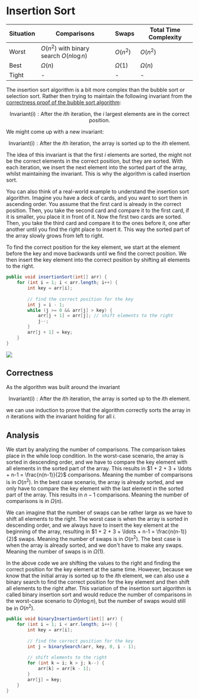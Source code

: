 
# Insertion Sort

| Situation | Comparisons | Swaps | Total Time Complexity |
|-----------|-------------|-------|-----------------------|
| Worst     | $O(n^2)$ with binary search $O(n \log n)$ | $O(n^2)$ | $O(n^2)$ |
| Best      | $\Omega(n)$ | $\Omega(1)$ | $\Omega(n)$ |
| Tight     | - | - | - |

The insertion sort algorithm is a bit more complex than the bubble sort or selection sort. Rather then trying to 
maintain the following invariant from the [correctness proof of the bubble sort algorithm](/digitalGarden/cs/algorithmsDataStructures/searchingSorting/bubbleSort#correctness):

$$
\text{Invariant(i)}: \text{After the $i$th iteration, the $i$ largest elements are in the correct position.}
$$

We might come up with a new invariant:

$$
\text{Invariant(i)}: \text{After the $i$th iteration, the array is sorted up to the $i$th element.}
$$

The idea of this invariant is that the first $i$ elements are sorted, the might not be the correct elements in the correct position, but they are sorted. 
With each iteration, we insert the next element into the sorted part of the array, whilst maintaining the invariant. This 
is why the algorithm is called insertion sort.

You can also think of a real-world example to understand the insertion sort algorithm. Imagine you have a deck of cards, and you want to sort them in ascending order.
You assume that the first card is already in the correct position. Then, you take the second card and compare it to the first card, if
it is smaller, you place it in front of it. Now the first two cards are sorted. Then, you take the third card and
compare it to the ones before it, one after another until you find the right place to insert it.
This way the sorted part of the array slowly grows from left to right.

To find the correct position for the key element, we start at the element before the key and move backwards until we find the correct position. 
We then insert the key element into the correct position by shifting all elements to the right.

```java
public void insertionSort(int[] arr) {
    for (int i = 1; i < arr.length; i++) {
        int key = arr[i];
        
        // find the correct position for the key
        int j = i - 1;
        while (j >= 0 && arr[j] > key) {
            arr[j + 1] = arr[j]; // shift elements to the right
            j--;
        }
        arr[j + 1] = key;
    }
}
```

<Image 
    src="/cs/algdInsertionSort.gif"
    caption="The input array."
/>

## Correctness

As the algorithm was built around the invariant

$$
\text{Invariant(i)}: \text{After the $i$th iteration, the array is sorted up to the $i$th element.}
$$

we can use induction to prove that the algorithm correctly sorts the array in $n$ iterations with the invariant holding for all $i$.

## Analysis

We start by analyzing the number of comparisons. The comparison takes place in the while loop condition. 
In the worst-case scenario, the array is sorted in descending order, and we have to compare the key element with all elements in the sorted part of the array.
This results in $1 + 2 + 3 + \ldots + n-1 = \frac{n(n-1)}{2}$ comparisons. Meaning the number of comparisons is in $O(n^2)$. 
In the best case scenario, the array is already sorted, and we only have to compare the key element with the last element in the sorted part of the array. 
This results in $n-1$ comparisons. Meaning the number of comparisons is in $\Omega(n)$.

We can imagine that the number of swaps can be rather large as we have to shift all elements to the right. 
The worst case is when the array is sorted in descending order, and we always have to insert the key element at 
the beginning of the array, resulting in $1 + 2 + 3 + \ldots + n-1 = \frac{n(n-1)}{2}$ swaps. Meaning the number of swaps is in $O(n^2)$. 
The best case is when the array is already sorted, and we don't have to make any swaps. Meaning the number of swaps is in $\Omega(1)$.

In the above code we are shifting the values to the right and finding the correct position for the key element at 
the same time. However, because we know that the initial array is sorted up to the $i$th element, we can also use 
a binary search to find the correct position for the key element and then shift all elements to the right after.
This variation of the insertion sort algorithm is called binary insertion sort and would reduce the number of 
comparisons in the worst-case scenario to $O(n \log n)$, but the number of swaps would still be in $O(n^2)$.

```java
public void binaryInsertionSort(int[] arr) {
    for (int i = 1; i < arr.length; i++) {
        int key = arr[i];
        
        // find the correct position for the key
        int j = binarySearch(arr, key, 0, i - 1);
        
        // shift elements to the right
        for (int k = i; k > j; k--) {
            arr[k] = arr[k - 1];
        }
        arr[j] = key;
    }
}


